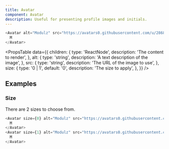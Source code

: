```yaml
---
title: Avatar
component: Avatar
description: Useful for presenting profile images and initials.
---
```


```js live
<Avatar alt="Modulz" src="https://avatars0.githubusercontent.com/u/28682402">
  M
</Avatar>
```

<PropsTable
  data={{
    children: {
      type: 'ReactNode',
      description: 'The content to render',
    },
    alt: {
      type: 'string',
      description: 'A text description of the image',
    },
    src: {
      type: 'string',
      description: 'The URL of the image to use',
    },
    size: {
      type: '0 | 1',
      default: '0',
      description: 'The size to apply',
    },
  }}
/>

## Examples

### Size

There are 2 sizes to choose from.

```js live
<Avatar size={0} alt="Modulz" src="https://avatars0.githubusercontent.com/u/28682402">
  M
</Avatar>
<Avatar size={1} alt="Modulz" src="https://avatars0.githubusercontent.com/u/28682402" ml={4}>
  M
</Avatar>
```
